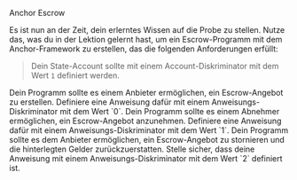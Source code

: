 
<ChallengeTitle>Anchor Escrow</ChallengeTitle>

Es ist nun an der Zeit, dein erlerntes Wissen auf die Probe zu stellen. Nutze das, was du in der Lektion gelernt hast, um ein Escrow-Programm mit dem Anchor-Framework zu erstellen, das die folgenden Anforderungen erfüllt:

> Dein State-Account sollte mit einem Account-Diskriminator mit dem Wert `1` definiert werden.

<RequirementList>
  <Requirement title="Herausforderung 1: Ein Escrow-Angebot erstellen">
    Dein Programm sollte es einem Anbieter ermöglichen, ein Escrow-Angebot zu erstellen. Definiere eine Anweisung dafür mit einem Anweisungs-Diskriminator mit dem Wert `0`.
  </Requirement>

  <Requirement title="Herausforderung 2: Ein Escrow-Angebot annehmen">
    Dein Programm sollte es einem Abnehmer ermöglichen, ein Escrow-Angebot anzunehmen. Definiere eine Anweisung dafür mit einem Anweisungs-Diskriminator mit dem Wert `1`.
  </Requirement>

  <Requirement title="Herausforderung 3: Ein Escrow-Angebot stornieren">
    Dein Programm sollte es dem Anbieter ermöglichen, ein Escrow-Angebot zu stornieren und die hinterlegten Gelder zurückzuerstatten. Stelle sicher, dass deine Anweisung mit einem Anweisungs-Diskriminator mit dem Wert `2` definiert ist.
  </Requirement>
</RequirementList>
